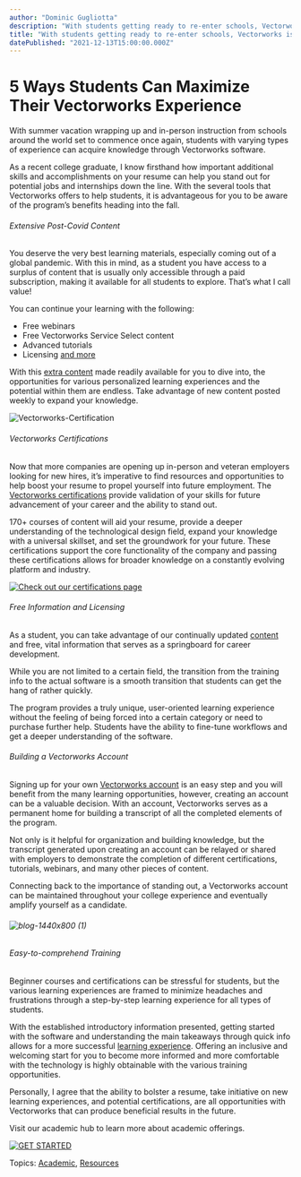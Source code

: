 ```yaml
---
author: "Dominic Gugliotta"
description: "With students getting ready to re-enter schools, Vectorworks is an additional learning asset as you continue to develop through your scholastic journey. "
title: "With students getting ready to re-enter schools, Vectorworks is an additional learning asset as you continue to develop through your scholastic journey. " 
datePublished: "2021-12-13T15:00:00.000Z"
---
```

# 5 Ways Students Can Maximize Their Vectorworks Experience

With summer vacation wrapping up and in-person instruction from schools around the world set to commence once again, students with varying types of experience can acquire knowledge through Vectorworks software.

As a recent college graduate, I know firsthand how important additional skills and accomplishments on your resume can help you stand out for potential jobs and internships down the line. With the several tools that Vectorworks offers to help students, it is advantageous for you to be aware of the program’s benefits heading into the fall.

###### Extensive Post-Covid Content

You deserve the very best learning materials, especially coming out of a global pandemic. With this in mind, as a student you have access to a surplus of content that is usually only accessible through a paid subscription, making it available for all students to explore. That’s what I call value!

You can continue your learning with the following:

* Free webinars
* Free Vectorworks Service Select content
* Advanced tutorials
* Licensing [and more](https://www.vectorworks.net/en-US/education)

With this [extra content](https://www.vectorworks.net/en-US/education) made readily available for you to dive into, the opportunities for various personalized learning experiences and the potential within them are endless. Take advantage of new content posted weekly to expand your knowledge.

![Vectorworks-Certification](https://blog.vectorworks.net/hs-fs/hubfs/blog-1440x800.png?width=1440&name=blog-1440x800.png)

###### Vectorworks Certifications

Now that more companies are opening up in-person and veteran employers looking for new hires, it’s imperative to find resources and opportunities to help boost your resume to propel yourself into future employment. The [Vectorworks certifications](https://university.vectorworks.net/local/certifications/info.php) provide validation of your skills for future advancement of your career and the ability to stand out. 

170+ courses of content will aid your resume, provide a deeper understanding of the technological design field, expand your knowledge with a universal skillset, and set the groundwork for your future. These certifications support the core functionality of the company and passing these certifications allows for broader knowledge on a constantly evolving platform and industry.

[![Check out our certifications page](https://no-cache.hubspot.com/cta/default/3018241/e9ca6d84-49ea-41a9-8434-5f0a64a86daf.png)](https://cta-redirect.hubspot.com/cta/redirect/3018241/e9ca6d84-49ea-41a9-8434-5f0a64a86daf) 

###### Free Information and Licensing 

As a student, you can take advantage of our continually updated [content](https://student.myvectorworks.net/) and free, vital information that serves as a springboard for career development.

While you are not limited to a certain field, the transition from the training info to the actual software is a smooth transition that students can get the hang of rather quickly. 

The program provides a truly unique, user-oriented learning experience without the feeling of being forced into a certain category or need to purchase further help. Students have the ability to fine-tune workflows and get a deeper understanding of the software.

###### Building a Vectorworks Account 

Signing up for your own [Vectorworks account](https://sso.vectorworks.net/accounts/login/?next=https%3A%2F%2Funiversity.vectorworks.net%2Flogin%2Findex.php&errorcode=4) is an easy step and you will benefit from the many learning opportunities, however, creating an account can be a valuable decision. With an account, Vectorworks serves as a permanent home for building a transcript of all the completed elements of the program. 

Not only is it helpful for organization and building knowledge, but the transcript generated upon creating an account can be relayed or shared with employers to demonstrate the completion of different certifications, tutorials, webinars, and many other pieces of content. 

Connecting back to the importance of standing out, a Vectorworks account can be maintained throughout your college experience and eventually amplify yourself as a candidate.

###### ![blog-1440x800 (1)](https://blog.vectorworks.net/hs-fs/hubfs/blog-1440x800%20(1).png?width=1440&name=blog-1440x800%20(1).png)

###### Easy-to-comprehend Training 

Beginner courses and certifications can be stressful for students, but the various learning experiences are framed to minimize headaches and frustrations through a step-by-step learning experience for all types of students. 

With the established introductory information presented, getting started with the software and understanding the main takeaways through quick info allows for a more successful [learning experience](https://university.vectorworks.net/). Offering an inclusive and welcoming start for you to become more informed and more comfortable with the technology is highly obtainable with the various training opportunities.

Personally, I agree that the ability to bolster a resume, take initiative on new learning experiences, and potential certifications, are all opportunities with Vectorworks that can produce beneficial results in the future. 

Visit our academic hub to learn more about academic offerings.

[![GET STARTED](https://no-cache.hubspot.com/cta/default/3018241/6ee0a14e-8c49-4201-93aa-7628c3f13fdd.png)](https://cta-redirect.hubspot.com/cta/redirect/3018241/6ee0a14e-8c49-4201-93aa-7628c3f13fdd) 

 Topics: [Academic](https://blog.vectorworks.net/topic/academic), [Resources](https://blog.vectorworks.net/topic/resources) 

 